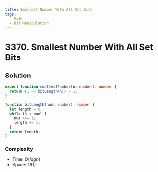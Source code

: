 ```yaml
---
title: Smallest Number With All Set Bits
tags:
  - Math
  - Bit Manipulation
---
```


# 3370. Smallest Number With All Set Bits

<Badges>
  <LevelBadge level="easy" />
  <TopicBadge name="Math" slug="math" />
  <TopicBadge name="Bit Manipulation" slug="bit-manipulation" />
</Badges>

## Solution

```typescript filename="solution.ts" copy
export function smallestNumber(n: number): number {
  return (1 << bitLength(n)) - 1;
}

function bitLength(num: number): number {
  let length = 0;
  while (0 < num) {
    num >>= 1;
    length += 1;
  }
  return length;
}
```

### Complexity

- Time: $O(logn)$
- Space: $O(1)$

<ProblemLink
  codingSite="leetcode"
  href="https://leetcode.com/problems/smallest-number-with-all-set-bits"
  title="Smallest Number With All Set Bits"
/>
